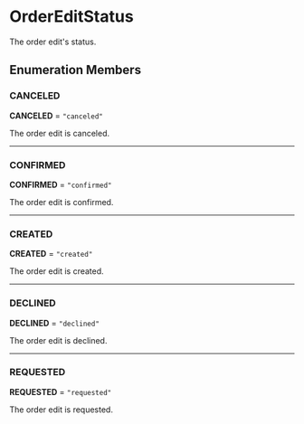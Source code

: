 
# OrderEditStatus

The order edit's status.

## Enumeration Members

### CANCELED

 **CANCELED** = `"canceled"`

The order edit is canceled.

___

### CONFIRMED

 **CONFIRMED** = `"confirmed"`

The order edit is confirmed.

___

### CREATED

 **CREATED** = `"created"`

The order edit is created.

___

### DECLINED

 **DECLINED** = `"declined"`

The order edit is declined.

___

### REQUESTED

 **REQUESTED** = `"requested"`

The order edit is requested.
